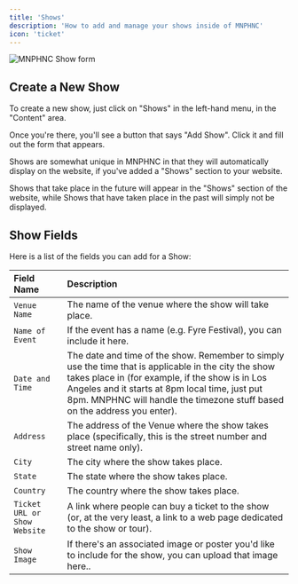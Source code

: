 ```yaml
---
title: 'Shows'
description: 'How to add and manage your shows inside of MNPHNC'
icon: 'ticket'
---
```


<img
  className="block"
  src="/images/show.png"
  alt="MNPHNC Show form"
/>

## Create a New Show

To create a new show, just click on "Shows" in the left-hand menu, in the "Content" area.

Once you're there, you'll see a button that says "Add Show". Click it and fill out the form that appears.

<Note>
Shows are somewhat unique in MNPHNC in that they will automatically display on the website, if you've added a "Shows" section to your website.

Shows that take place in the future will appear in the "Shows" section of the website, while Shows that have taken place in the past will simply not be displayed.
</Note>

## Show Fields

Here is a list of the fields you can add for a Show:

| Field Name | Description |
| :---------- | :----------- |
| `Venue Name` | The name of the venue where the show will take place. |
| `Name of Event` | If the event has a name (e.g. Fyre Festival), you can include it here. |
| `Date and Time` | The date and time of the show. Remember to simply use the time that is applicable in the city the show takes place in (for example, if the show is in Los Angeles and it starts at 8pm local time, just put 8pm. MNPHNC will handle the timezone stuff based on the address you enter). |
| `Address` | The address of the Venue where the show takes place (specifically, this is the street number and street name only). |
| `City` | The city where the show takes place. |
| `State` | The state where the show takes place. |
| `Country` | The country where the show takes place. |
| `Ticket URL or Show Website` | A link where people can buy a ticket to the show (or, at the very least, a link to a web page dedicated to the show or tour). |
| `Show Image` | If there's an associated image or poster you'd like to include for the show, you can upload that image here.. |